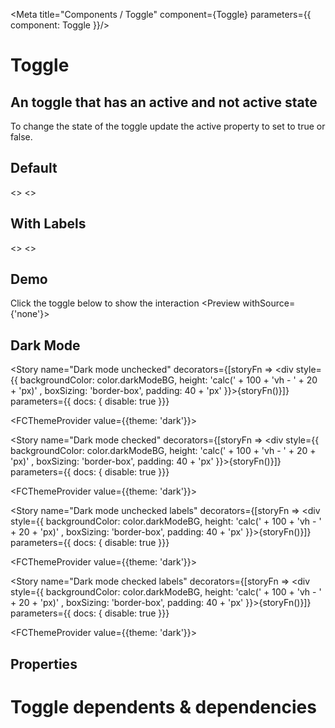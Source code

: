 
<Meta title="Components / Toggle" component={Toggle} parameters={{ component: Toggle }}/>

# Toggle

## An toggle that has an active and not active state
 
To change the state of the toggle update the active property to set to true or false.

## Default
<Preview>
    <Story name="Toggle Unchecked" parameters={{ decorators: [withKnobs]}}>
    <>
    <Toggle aria-label="toggle"/>
    </>
    </Story>
</Preview>

<Preview>
    <Story name="Toggle Checked" parameters={{ decorators: [withKnobs]}}>
    <>
    <Toggle active aria-label="toggle"/>
    </>
    </Story>
</Preview> 

## With Labels
<Preview>
    <Story name="Toggle Unchecked Labeled" parameters={{ decorators: [withKnobs]}}>
    <>
    <Toggle showLabels aria-label="toggle"/>
    </>
    </Story>
</Preview>

<Preview>
    <Story name="Toggle Checked Labeled" parameters={{ decorators: [withKnobs]}}>
    <>
    <Toggle active showLabels aria-label="toggle"/>
    </>
    </Story>
</Preview>


## Demo

Click the toggle below to show the interaction
<Preview withSource={'none'}>
<ToggleDemo  />
</Preview>

## Dark Mode

<ToggleDark />


<Story
  name="Dark mode unchecked"
  decorators={[storyFn => <div style={{ backgroundColor: color.darkModeBG, height: 'calc(' + 100 + 'vh - ' + 20 + 'px)' , boxSizing: 'border-box', padding: 40 + 'px' }}>{storyFn()}</div>]}
  parameters={{ docs: { disable: true }}}
>
  <FCThemeProvider value={{theme: 'dark'}}>
    <Toggle aria-label="toggle"/>
  </FCThemeProvider>
</Story>

<Story
  name="Dark mode checked"
  decorators={[storyFn => <div style={{ backgroundColor: color.darkModeBG, height: 'calc(' + 100 + 'vh - ' + 20 + 'px)' , boxSizing: 'border-box', padding: 40 + 'px' }}>{storyFn()}</div>]}
  parameters={{ docs: { disable: true }}}
>
  <FCThemeProvider value={{theme: 'dark'}}>
    <Toggle active aria-label="toggle"/>
  </FCThemeProvider>
</Story>


<Story
  name="Dark mode unchecked labels"
  decorators={[storyFn => <div style={{ backgroundColor: color.darkModeBG, height: 'calc(' + 100 + 'vh - ' + 20 + 'px)' , boxSizing: 'border-box', padding: 40 + 'px' }}>{storyFn()}</div>]}
  parameters={{ docs: { disable: true }}}
>
  <FCThemeProvider value={{theme: 'dark'}}>
    <Toggle showLabels aria-label="toggle"/>
  </FCThemeProvider>
</Story>

<Story
  name="Dark mode checked labels"
  decorators={[storyFn => <div style={{ backgroundColor: color.darkModeBG, height: 'calc(' + 100 + 'vh - ' + 20 + 'px)' , boxSizing: 'border-box', padding: 40 + 'px' }}>{storyFn()}</div>]}
  parameters={{ docs: { disable: true }}}
>
  <FCThemeProvider value={{theme: 'dark'}}>
    <Toggle active showLabels aria-label="toggle"/>
  </FCThemeProvider>
</Story>

## Properties

<Props of={Toggle} />

# Toggle dependents & dependencies
<DependenciesTable titleDependencies='Dependencies' titleDependents='Dependents' of={Toggle} />
